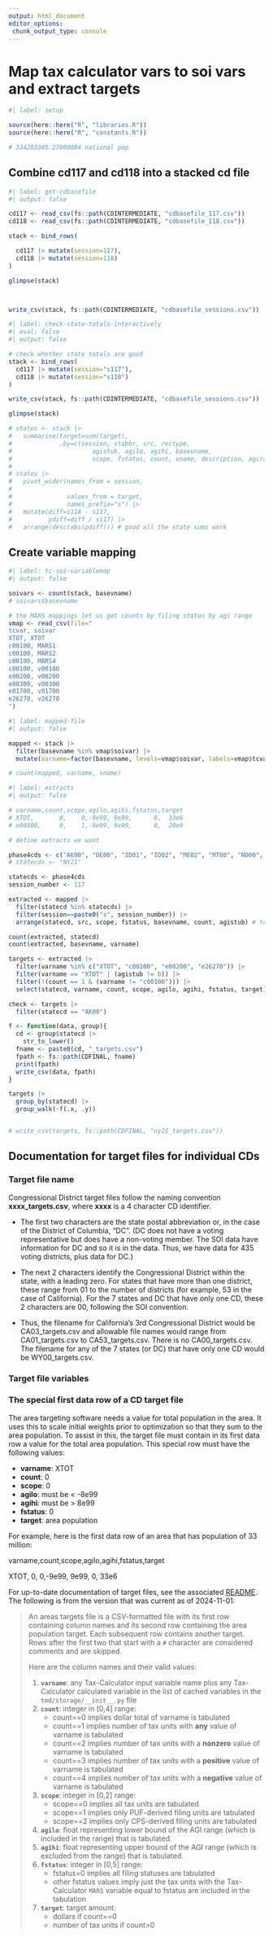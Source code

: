 ```yaml
---
output: html_document
editor_options: 
 chunk_output_type: console
---
```


# Map tax calculator vars to soi vars and extract targets

```r
#| label: setup

source(here::here("R", "libraries.R"))
source(here::here("R", "constants.R"))

# 334283385.27000004 national pop


```

## Combine cd117 and cd118 into a stacked cd file

```r
#| label: get-cdbasefile
#| output: false

cd117 <- read_csv(fs::path(CDINTERMEDIATE, "cdbasefile_117.csv"))
cd118 <- read_csv(fs::path(CDINTERMEDIATE, "cdbasefile_118.csv"))

stack <- bind_rows(

  cd117 |> mutate(session=117),
  cd118 |> mutate(session=118)
)

glimpse(stack)



write_csv(stack, fs::path(CDINTERMEDIATE, "cdbasefile_sessions.csv"))

```


```r
#| label: check-state-totals-interactively
#| eval: false
#| output: false

# check whether state totals are good
stack <- bind_rows(
  cd117 |> mutate(session="s117"),
  cd118 |> mutate(session="s118")
) 

write_csv(stack, fs::path(CDINTERMEDIATE, "cdbasefile_sessions.csv"))

glimpse(stack)

# states <- stack |> 
#   summarise(target=sum(target), 
#             .by=c(session, stabbr, src, rectype,
#                      agistub, agilo, agihi, basevname,
#                      scope, fstatus, count, vname, description, agirange))
#   
# states |> 
#   pivot_wider(names_from = session,
# 
#               values_from = target,
#               names_prefix="s") |> 
#   mutate(diff=s118 - s117,
#          pdiff=diff / s117) |> 
#   arrange(desc(abs(pdiff))) # good all the state sums work
```



## Create variable mapping

```r
#| label: tc-soi-variablemap
#| output: false

soivars <- count(stack, basevname)
# soivars$basevname

# the MARS mappings let us get counts by filing status by agi range
vmap <- read_csv(file="
tcvar, soivar
XTOT, XTOT
c00100, MARS1
c00100, MARS2
c00100, MARS4
c00100, v00100
e00200, v00200
e00300, v00300
e01700, v01700
e26270, v26270
")

```

```r
#| label: mapped-file
#| output: false

mapped <- stack |> 
  filter(basevname %in% vmap$soivar) |> 
  mutate(varname=factor(basevname, levels=vmap$soivar, labels=vmap$tcvar))

# count(mapped, varname, vname)

```

```r
#| label: extracts
#| output: false

# varname,count,scope,agilo,agihi,fstatus,target
# XTOT,       0,    0,-9e99, 9e99,      0,  33e6
# e00300,     0,    1,-9e99, 9e99,      0,  20e9

# define extracts we want

phase4cds <- c("AK00", "DE00", "ID01", "ID02", "ME02", "MT00", "ND00", "PA08", "SD00", "WY00")
# statecds <- "NY21"

statecds <- phase4cds
session_number <- 117

extracted <- mapped |> 
  filter(statecd %in% statecds) |> 
  filter(session==paste0("s", session_number)) |> 
  arrange(statecd, src, scope, fstatus, basevname, count, agistub) # to be safe

count(extracted, statecd)
count(extracted, basevname, varname)

targets <- extracted |> 
  filter(varname %in% c("XTOT", "c00100", "e00200", "e26270")) |> 
  filter(varname == "XTOT" | (agistub != 0)) |> 
  filter(!(count == 1 & (varname != "c00100"))) |> 
  select(statecd, varname, count, scope, agilo, agihi, fstatus, target)

check <- targets |> 
  filter(statecd == "AK00")

f <- function(data, group){
  cd <- group$statecd |> 
    str_to_lower()
  fname <- paste0(cd, "_targets.csv")
  fpath <- fs::path(CDFINAL, fname)
  print(fpath)
  write_csv(data, fpath)
}

targets |> 
  group_by(statecd) |> 
  group_walk(~f(.x, .y))


# write_csv(targets, fs::path(CDFINAL, "ny21_targets.csv"))

```


## Documentation for target files for individual CDs

### Target file name

Congressional District target files follow the naming convention **xxxx_targets.csv**, where **xxxx** is a 4 character CD identifier.

-   The first two characters are the state postal abbreviation or, in the case of the District of Columbia, "DC". (DC does not have a voting representative but does have a non-voting member. The SOI data have information for DC and so it is in the data. Thus, we have data for 435 voting districts, plus data for DC.)

-   The next 2 characters identify the Congressional District within the state, with a leading zero. For states that have more than one district, these range from 01 to the number of districts (for example, 53 in the case of California). For the 7 states and DC that have only one CD, these 2 characters are 00, following the SOI convention.

-   Thus, the filename for California's 3rd Congressional District would be CA03_targets.csv and allowable file names would range from CA01_targets.csv to CA53_targets.csv. There is no CA00_targets.csv. The filename for any of the 7 states (or DC) that have only one CD would be WY00_targets.csv.

### Target file variables

### The special first data row of a CD target file

The area targeting software needs a value for total population in the area. It uses this to scale initial weights prior to optimization so that they sum to the area population. To assist in this, the target file must contain in its first data row a value for the total area population. This special row must have the following values:

-   **varname**: XTOT
-   **count**: 0
-   **scope**: 0
-   **agilo**: must be \< -8e99
-   **agihi**: must be \> 8e99
-   **fstatus**: 0
-   **target**: area population

For example, here is the first data row of an area that has population of 33 million:

varname,count,scope,agilo,agihi,fstatus,target

XTOT, 0, 0,-9e99, 9e99, 0, 33e6

For up-to-date documentation of target files, see the associated [README](https://github.com/PSLmodels/tax-microdata-benchmarking/blob/master/tmd/areas/targets/README.md). The following is from the version that was current as of 2024-11-01:

> An areas targets file is a CSV-formatted file with its first row containing column names and its second row containing the area population target. Each subsequent row contains another target. Rows after the first two that start with a `#` character are considered comments and are skipped.
>
> Here are the column names and their valid values:
>
> 1.  **`varname`**: any Tax-Calculator input variable name plus any Tax-Calculator calculated variable in the list of cached variables in the `tmd/storage/__init__.py` file
> 2.  **`count`**: integer in \[0,4\] range:
>     -   count==0 implies dollar total of varname is tabulated
>     -   count==1 implies number of tax units with **any** value of varname is tabulated
>     -   count==2 implies number of tax units with a **nonzero** value of varname is tabulated
>     -   count==3 implies number of tax units with a **positive** value of varname is tabulated
>     -   count==4 implies number of tax units with a **negative** value of varname is tabulated
> 3.  **`scope`**: integer in \[0,2\] range:
>     -   scope==0 implies all tax units are tabulated
>     -   scope==1 implies only PUF-derived filing units are tabulated
>     -   scope==2 implies only CPS-derived filing units are tabulated
> 4.  **`agilo`**: float representing lower bound of the AGI range (which is included in the range) that is tabulated.
> 5.  **`agihi`**: float representing upper bound of the AGI range (which is excluded from the range) that is tabulated.
> 6.  **`fstatus`**: integer in \[0,5\] range:
>     -   fstatus=0 implies all filing statuses are tabulated
>     -   other fstatus values imply just the tax units with the Tax-Calculator `MARS` variable equal to fstatus are included in the tabulation
> 7.  **`target`**: target amount:
>     -   dollars if count==0
>     -   number of tax units if count\>0

